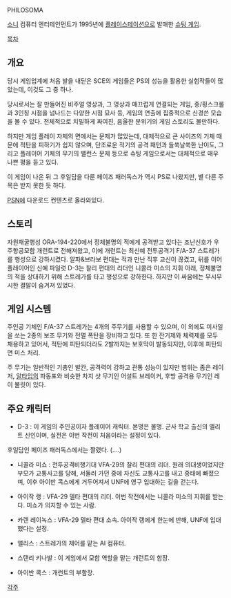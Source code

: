 PHILOSOMA

[[소니]] 컴퓨터 엔터테인먼트가 1995년에 [[플레이스테이션]]으로 발매한 [[슈팅 게임]].

[[목차]]
== 개요 ==
당시 게임업계에 처음 발을 내딛은 SCE의 게임들은 PS의 성능을 활용한 실험작들이 많았는데, 이것도 그 중 하나.

당시로서는 잘 만들어진 비주얼 영상과, 그 영상과 매끄럽게 연결되는 게임, 종/횡스크롤과 3인칭 시점을 넘나드는 다양한 시점 묘사 등, 게임의 연출에 집중적으로 신경쓴 모습을 볼 수 있다. 전체적으로 치밀하게 짜여진, 음울한 분위기의 게임 스토리도 볼만하다.

하지만 게임 플레이 자체의 면에서는 문제가 많았는데, 대체적으로 큰 사이즈의 기체 때문에 적탄을 피하기가 쉽지 않으며, 단조로운 적기의 공격 패턴과 들쑥날쑥한 난이도, 그리고 플레이어 기체의 무기의 밸런스 문제 등으로 슈팅 게임으로서는 대체적으로 매우 나쁜 평을 듣고 있다.

이 게임이 나온 뒤 그 후일담을 다룬 페이즈 패러독스가 역시 PS로 나왔지만, 별 다른 주목은 받지 못한 듯 하다.

[[PSN]]에 다운로드 컨텐츠로 올라와있다.

== 스토리 ==
자원채굴행성 ORA-194-220에서 정체불명의 적에게 공격받고 있다는 조난신호가 우주항공모함 개런트로 전해져왔고, 이에 개런트는 최신예 전투공격기 F/A-37 스트레가를 행성으로 강하시켰다. 알파&브라보 편대는 적과 만난 직후 교신이 끊겼고, 뒤를 이어 플레이어인 신예 파일럿 D-3는 찰리 편대의 리더인 니콜라 미쇼의 지휘 아래, 정체불명의 적을 상대하기 위해 스트레가를 타고 행성으로 강하한다. 하지만 이 싸움에는 무시무시한 결말이 숨겨져 있었다. 

== 게임 시스템 == 
주인공 기체인 F/A-37 스트레가는 4개의 주무기를 사용할 수 있으며, 이 외에도 미사일을 쏘는 2종의 보조 무기와 전멸 폭탄을 장비하고 있다. 또 한 잔기제와 체력제를 모두 채용하고 있어서, 적탄에 피탄되더라도 2발까지는 보호막이 발동되지만, 이후에 피탄되면 미스 처리.

주 무기는 일반적인 기총인 발칸, 공격력이 강하고 관통 성능이 있지만 범위는 좁은 레이저, [[알타입]]의 파동포와 비슷한 차지 샷 무기인 어설트 브레이커, 후방 공격용 무기인 레이 불릿이 있다.

== 주요 캐릭터 == 
* D-3 : 이 게임의 주인공이자 플레이어 캐릭터. 본명은 불명. 군사 학교 출신의 엘리트 신인이며, 실전은 이번 작전이 처음이라는 설정이 있다.
후일담인 페이즈 패러독스에서는 짤렸다. (....)

* 니콜라 미쇼 : 전투공격비행기대 VFA-29의 찰리 편대의 리더. 원래 의대생이었지만 부모가 교통사고를 당해, 서둘러 가던 중에 자신도 교통사고를 내고 중태에 빠졌으며, 이후 아이반 콕스에게 거두어져서 UNF에 영구 입대하는 길을 걷는다. 

* 아이작 랭 : VFA-29 델타 편대의 리더. 이번 작전에서는 니콜라 미쇼의 지휘를 받는다. 미쇼가 의지할 수 있는 사람.

* 카렌 레이녹스 : VFA-29 델타 편대 소속. 아이작 랭에게 한눈에 반해, UNF에 입대했다는 설정.

* 앨리스 : 스트레가의 제어를 맡는 AI 컴퓨터.

* 스탠리 키나발 : 이 게임에서 모함 역할을 맡는 개런트의 함장.

* 아이반 콕스 : 개런트의 부함장.

[[각주]]
